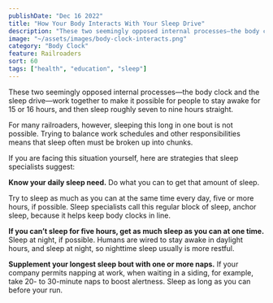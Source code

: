 ```yaml
---
publishDate: "Dec 16 2022"
title: "How Your Body Interacts With Your Sleep Drive"
description: "These two seemingly opposed internal processes—the body clock and the sleep drive—work together to make it possible for people to stay awake for 15 or 16 hours, and then sleep roughly seven to nine hours straight."
image: "~/assets/images/body-clock-interacts.png"
category: "Body Clock"
feature: Railroaders
sort: 60
tags: ["health", "education", "sleep"]
---
```

These two seemingly opposed internal processes—the body clock and the sleep drive—work together to make it possible for people to stay awake for 15 or 16 hours, and then sleep roughly seven to nine hours straight.

For many railroaders, however, sleeping this long in one bout is not possible. Trying to balance work schedules and other responsibilities means that sleep often must be broken up into chunks.

If you are facing this situation yourself, here are strategies that sleep specialists suggest:

**Know your daily sleep need.** Do what you can to get that amount of sleep.

Try to sleep as much as you can at the same time every day, five or more hours, if possible. Sleep specialists call this regular block of sleep, anchor sleep, because it helps keep body clocks in line.

**If you can’t sleep for five hours, get as much sleep as you can at one time.**
Sleep at night, if possible. Humans are wired to stay awake in daylight hours, and sleep at night, so nighttime sleep usually is more restful.

**Supplement your longest sleep bout with one or more naps.**
If your company permits napping at work, when waiting in a siding, for example, take 20- to 30-minute naps to boost alertness. Sleep as long as you can before your run.
